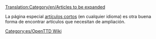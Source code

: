 [[Translation:Category/en/Articles to be expanded]]
{{en/Bilingual box| Es
| Esta es una lista de '''artículos que necesitan ser ampliados'''. Por favor, remítase al artículo para más información.<br/>Los artículos con las plantillas {{en/S|Ampliar/Es}}, {{en/S|Esbozo/Es}} y {{en/S|Incompleto/Es}} son incorporados automáticamente aquí.
| ''This is a list of '''articles that need to be expanded'''. Please refer to the article for more information.<br/>Articles with {{en/S|Ampliar/Es}}, {{en/S|Esbozo/Es}} and {{en/S|Incompleto/Es}} templates automatically go here.''}}


La página especial [[en/Special/Shortpages|artículos cortos]] (en cualquier idioma) es otra buena forma de encontrar artículos que necesitan de ampliación.


[[Category:es/OpenTTD Wiki]]